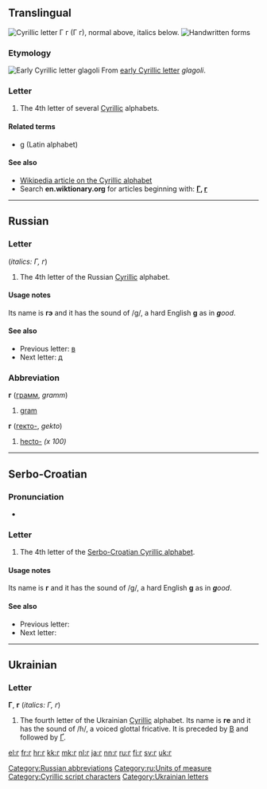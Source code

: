 {{Cyrillic character info|hex=433|name=CYRILLIC SMALL LETTER GHE}}
{{also|г.|Г|ғ|Ғ|ґ|Ґ|r}}
{{also|Appendix:Variations of "g"}}
==Translingual==
{{wikipedia|Ge (Cyrillic)}}
[[Image:Cyrillic G.png|thumb|right|Cyrillic letter '''Г г''' (''Г г''), normal above, italics below.]]
[[File:04-Russian alphabet-Г г.svg|thumb|Handwritten forms]]

===Etymology===
[[Image:Early Cyrillic letter Glagoli.png|Early Cyrillic letter ''glagoli'']]
From [[w:Early Cyrillic alphabet|early Cyrillic letter]] ''glagoli''.

===Letter===
{{head|mul|letter|lower case||upper case|Г}}

# The 4th letter of several [[Cyrillic]] alphabets.

====Related terms====
* [[g]] (Latin alphabet)

====See also====
* [[w:Cyrillic alphabet|Wikipedia article on the Cyrillic alphabet]]
* Search '''en.wiktionary.org''' for articles beginning with: '''[http://en.wiktionary.org/w/index.php?title=Special%3AAllpages&from=%D0%93&namespace=0 Г], [http://en.wiktionary.org/w/index.php?title=Special%3AAllpages&from=%D0%B3&namespace=0 г]'''

----

==Russian==

===Letter===
{{head|ru|letter|lower case||upper case|Г}} (''italics: Г, г'')

# The 4th letter of the Russian [[Cyrillic]] alphabet.

====Usage notes====
Its name is '''гэ''' {{IPAchar|(gɛ)}} and it has the sound of /g/, a hard English '''g''' as in '''''g'''ood''.

====See also====
* Previous letter: [[в#Russian|в]]
* Next letter: [[д#Russian|д]]

===Abbreviation===
'''г''' ([[грамм]], ''gramm'')

# [[gram]]

'''г''' ([[гекто-]], ''gekto'')

# [[hecto-]] ''(x 100)''

[[Category:Russian abbreviations]]
[[Category:ru:Units of measure]]

----

==Serbo-Croatian==
{{attention|sh}}

===Pronunciation===
* {{qualifier|phoneme}} {{IPA|/ɡ/|lang=sh}}

===Letter===
{{head|sh|letter|lower case||upper case|Г}}

# The 4th letter of the [[Serbo-Croatian Cyrillic alphabet]].

====Usage notes====
Its name is '''г''' {{IPAchar|(gɛ)}} and it has the sound of /g/, a hard English '''g''' as in '''''g'''ood''.

====See also====
* Previous letter: {{l|sh|в}}
* Next letter: {{l|sh|д}}

----

==Ukrainian==

===Letter===
'''Г''', '''г''' (''italics: Г, г'')

# The fourth letter of the Ukrainian [[Cyrillic]] alphabet. Its name is '''ге''' {{IPAchar|(ɦɛ)}} and it has the sound of /ɦ/, a voiced glottal fricative. It is preceded by [[в|В]] and followed by [[ґ|Ґ]].

[[Category:Cyrillic script characters]]
[[Category:Ukrainian letters]]

[[el:г]]
[[fr:г]]
[[hr:г]]
[[kk:г]]
[[mk:г]]
[[nl:г]]
[[ja:г]]
[[nn:г]]
[[ru:г]]
[[fi:г]]
[[sv:г]]
[[uk:г]]